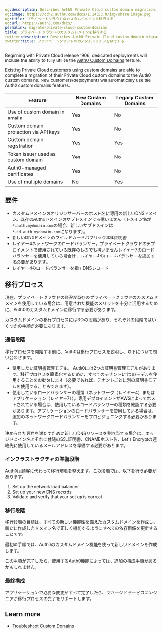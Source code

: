 ```yaml
---
og:description: Describes Auth0 Private Cloud custom domain migration.
og:image: https://cdn2.auth0.com/docs/1.14553.0/img/share-image.png
og:title: プライベートクラウドのカスタムドメインを移行する
og:url: https://auth0.com/docs/
permalink: migrate-private-cloud-custom-domains
title: プライベートクラウドのカスタムドメインを移行する
twitter:description: Describes Auth0 Private Cloud custom domain migration.
twitter:title: プライベートクラウドのカスタムドメインを移行する
---
```


Beginning with Private Cloud release 1906, dedicated deployments will include the ability to fully utilize the [Auth0 Custom Domains](/docs/customize/custom-domains) feature.

Existing Private Cloud customers using <Tooltip tip="Custom Domain: Third-party domain with a specialized, or vanity, name." cta="View Glossary" href="/docs/glossary?term=custom+domains">custom domains</Tooltip> are able to complete a migration of their Private Cloud custom domains to the Auth0 custom domains. New customers/deployments will automatically use the Auth0 custom domains features.

<table class="table"><thead>
<tr>
<th>Feature</th>
<th>New Custom Domains</th>
<th>Legacy Custom Domains</th>
</tr>
</thead>
<tbody>
<tr>
<td>Use of custom domain in emails</td>
<td>Yes</td>
<td>No</td>
</tr>
<tr>
<td>Custom domain protection via API keys</td>
<td>Yes</td>
<td>No</td>
</tr>
<tr>
<td>Custom domain registration</td>
<td>Yes</td>
<td>Yes</td>
</tr>
<tr>
<td>Token issuer used as custom domain</td>
<td>Yes</td>
<td>No</td>
</tr>
<tr>
<td>Auth0-managed certificates</td>
<td>Yes</td>
<td>No</td>
</tr>
<tr>
<td>Use of multiple domains</td>
<td>No</td>
<td>Yes</td>
</tr>
</tbody>
</table>

## 要件

* カスタムドメインのオリジンサーバーのホスト名に専用の新しいDNSドメイン。既存のAuth0ドメインのサブドメインでも構いません（ドメイン名が`*.auth.mydomain.com`の場合、新しいサブドメインは`*.cd.auth.mydomain.com`になります）。
* 新しいDNSドメインのワイルドカードパブリックSSL証明書
* レイヤー4ネットワークのロードバランサー。プライベートクラウドのデプロイメントで使用されている既存のものでも構いませんレイヤー7のロードバランサーを使用している場合は、レイヤー4のロードバランサーを追加する必要があります。
* レイヤー4のロードバランサーを指すDNSレコード

## 移行プロセス

現在、プライベートクラウドの顧客が既存のプライベートクラウドのカスタムドメインを使用している場合は、用意された機能のメリットを十分に活用するために、Auth0のカスタムドメインに移行する必要があります。

カスタムドメインの移行プロセスには3つの段階があり、それぞれの段階ではいくつかの手順が必要になります。

### 通信段階

移行プロセスを開始する前に、Auth0は移行プロセスを説明し、以下について問い合わせます。

* 使用したい証明書管理モデル。
  Auth0には2つの証明書管理モデルがあります。移行プロセスを簡素化するために、すべてのテナントに1つのモデルを使用することをお勧めします（必要であれば、テナントごとに別の証明書モデルを使用することもできます）。
* 使用しているロードバランサーの種類（ネットワーク（レイヤー4）またはアプリケーション（レイヤー7））。専用デプロイメントがAWSによってホストされている場合は、使用しているロードバランサーの種類を確認する必要があります。アプリケーションのロードバランサーを使用している場合は、追加のネットワークロードバランサーをプロビジョニングする必要があります。

決められた要件を満たすために新しいDNSリソースを割り当てる場合は、エッジドメイン名とそれに付随のSSL証明書、CNAMEホスト名、Let's Encryptの連絡先に使用しているメールアドレスを準備する必要があります。

### インフラストラクチャの準備段階

Auth0は顧客に代わって移行環境を整えます。この段階では、以下を行う必要があります。

1. Set up the network load balancer
2. Set up your new DNS records
3. Validate and verify that your set up is correct

### 移行段階

移行段階の目標は、すべての新しい機能性を備えたカスタムドメインを作成し、新たに作成したドメイン名で正しく機能するようにすべての依存関係を更新することです。

最初の手順では、Auth0のカスタムドメイン機能を使って新しいドメインを作成します。

この手順が完了したら、使用するAuth0機能によっては、追加の構成手順があるかもしれません。

### 最終構成

アプリケーションで必要な変更がすべて完了したら、マネージドサービスエンジニアが移行プロセスの完了をサポートします。

## Learn more

* [Troubleshoot Custom Domains](/docs/troubleshoot/integration-extensibility-issues/troubleshoot-custom-domains)
